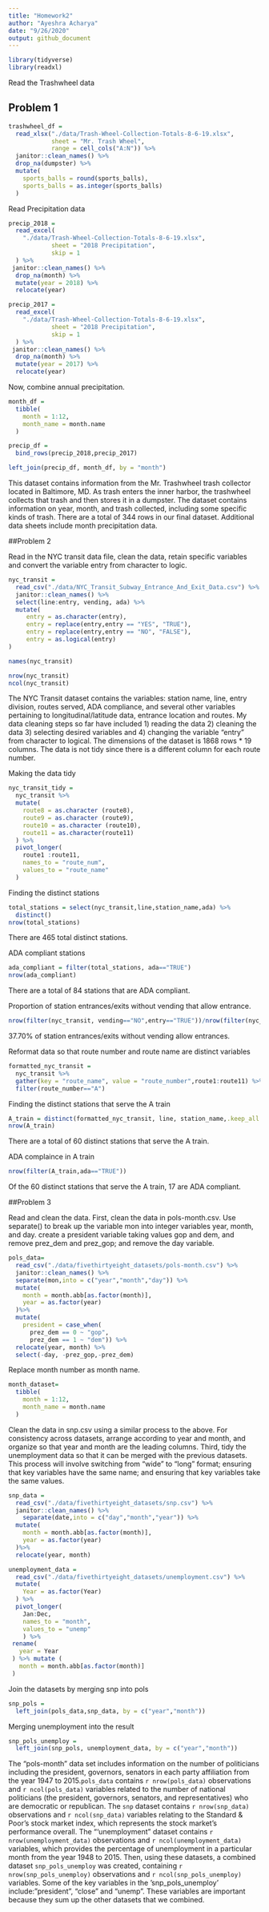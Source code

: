 ```yaml
---
title: "Homework2"
author: "Ayeshra Acharya"
date: "9/26/2020"
output: github_document
---
```


```r
library(tidyverse)
library(readxl)
```
Read the Trashwheel data 

## Problem 1
```r
trashwheel_df = 
  read_xlsx("./data/Trash-Wheel-Collection-Totals-8-6-19.xlsx",
            sheet = "Mr. Trash Wheel",
            range = cell_cols("A:N")) %>%
  janitor::clean_names() %>%
  drop_na(dumpster) %>%
  mutate(
    sports_balls = round(sports_balls),
    sports_balls = as.integer(sports_balls)
  )
```

Read Precipitation data

```r
precip_2018 = 
  read_excel(
    "./data/Trash-Wheel-Collection-Totals-8-6-19.xlsx",
            sheet = "2018 Precipitation", 
            skip = 1
  ) %>%
 janitor::clean_names() %>%
  drop_na(month) %>%
  mutate(year = 2018) %>%
  relocate(year)

precip_2017 = 
  read_excel(
    "./data/Trash-Wheel-Collection-Totals-8-6-19.xlsx",
            sheet = "2018 Precipitation", 
            skip = 1
  ) %>%
 janitor::clean_names() %>%
  drop_na(month) %>%
  mutate(year = 2017) %>%
  relocate(year)
```

Now, combine annual precipitation. 
```r
month_df = 
  tibble(
    month = 1:12,
    month_name = month.name
  )

precip_df = 
  bind_rows(precip_2018,precip_2017)

left_join(precip_df, month_df, by = "month")
``` 

This dataset contains information from the Mr. Trashwheel trash collector located in Baltimore, MD. As trash enters the inner harbor, the trashwheel collects that trash and then stores it in a dumpster. The dataset contains information on year, month, and trash collected, including some specific kinds of trash. There are a total of 344 rows in our final dataset. Additional data sheets include month precipitation data. 

##Problem 2

Read in the NYC transit data file, clean the data, retain specific variables and convert the variable entry from character to logic. 
```r
nyc_transit = 
  read_csv("./data/NYC_Transit_Subway_Entrance_And_Exit_Data.csv") %>%
  janitor::clean_names() %>%
  select(line:entry, vending, ada) %>%
  mutate(
     entry = as.character(entry),
     entry = replace(entry,entry == "YES", "TRUE"),
     entry = replace(entry,entry == "NO", "FALSE"),
     entry = as.logical(entry)
)
```

```r
names(nyc_transit)
```
```r
nrow(nyc_transit)
ncol(nyc_transit)
```
The NYC Transit dataset contains the variables: station name, line, entry division, routes served, ADA compliance, and several other variables pertaining to longitudinal/latitude data, entrance location and routes. My data cleaning steps so far have included 1) reading the data 2) cleaning the data 3) selecting desired variables and 4) changing the variable "entry" from character to logical. The dimensions of the 
dataset is 1868 rows * 19 columns. The data is not tidy since there is a different column for each route number. 

Making the data tidy 
```r
nyc_transit_tidy = 
  nyc_transit %>%
  mutate(
    route8 = as.character (route8),
    route9 = as.character (route9),
    route10 = as.character (route10),
    route11 = as.character(route11)
  ) %>%
  pivot_longer(
    route1 :route11,
    names_to = "route_num",
    values_to = "route_name"
  )
```


Finding the distinct stations 
```r
total_stations = select(nyc_transit,line,station_name,ada) %>%
  distinct()
nrow(total_stations)
```
There are 465 total distinct stations. 

ADA compliant stations 
```r
ada_compliant = filter(total_stations, ada=="TRUE")
nrow(ada_compliant)
```
There are a total of 84 stations that are ADA compliant. 

Proportion of station entrances/exits without vending that allow entrance. 
```r
nrow(filter(nyc_transit, vending=="NO",entry=="TRUE"))/nrow(filter(nyc_transit,vending=="NO"))
```
37.70% of station entrances/exits without vending allow entrances. 

Reformat data so that route number and route name are distinct variables
```r
formatted_nyc_transit = 
  nyc_transit %>%
  gather(key = "route_name", value = "route_number",route1:route11) %>%
  filter(route_number=="A")
```

Finding the distinct stations that serve the A train 
```r
A_train = distinct(formatted_nyc_transit, line, station_name,.keep_all = TRUE)
nrow(A_train)
```
There are a total of 60 distinct stations that serve the A train. 

ADA complaince in A train
```r
nrow(filter(A_train,ada=="TRUE"))
```
Of the 60 distinct stations that serve the A train, 17 are ADA compliant. 

##Problem 3

Read and clean the data. First, clean the data in pols-month.csv. Use separate() to break up the variable mon into integer variables year, month, and day. create a president variable taking values gop and dem, and remove prez_dem and prez_gop; and remove the day variable.
```r
pols_data=
  read_csv("./data/fivethirtyeight_datasets/pols-month.csv") %>%
  janitor::clean_names() %>%
  separate(mon,into = c("year","month","day")) %>%
  mutate(
    month = month.abb[as.factor(month)],
    year = as.factor(year)
  )%>%
  mutate(
    president = case_when(
      prez_dem == 0 ~ "gop",
      prez_dem == 1 ~ "dem")) %>%
  relocate(year, month) %>%
  select(-day, -prez_gop,-prez_dem)
```

Replace month number as month name. 
```r
month_dataset= 
  tibble(
    month = 1:12,
    month_name = month.name
  )
```

Clean the data in snp.csv using a similar process to the above. For consistency across datasets, arrange according to year and month, and organize so that year and month are the leading columns. Third, tidy the unemployment data so that it can be merged with the previous datasets. This process will involve switching from “wide” to “long” format; ensuring that key variables have the same name; and ensuring that key variables take the same values.
```r
snp_data =
  read_csv("./data/fivethirtyeight_datasets/snp.csv") %>%
  janitor::clean_names() %>%
    separate(date,into = c("day","month","year")) %>%
  mutate(
    month = month.abb[as.factor(month)],
    year = as.factor(year)
  )%>%
  relocate(year, month)

unemployment_data = 
  read_csv("./data/fivethirtyeight_datasets/unemployment.csv") %>%
  mutate(
    Year = as.factor(Year)
  ) %>% 
  pivot_longer(
    Jan:Dec,
    names_to = "month",
    values_to = "unemp"
    ) %>%
 rename(
   year = Year
 ) %>% mutate (
   month = month.abb[as.factor(month)]
 )
```
Join the datasets by merging snp into pols
```r
snp_pols = 
  left_join(pols_data,snp_data, by = c("year","month"))
```
Merging unemployment into the result
```r
snp_pols_unemploy = 
  left_join(snp_pols, unemployment_data, by = c("year","month"))
```

The "pols-month" data set includes information on the number of politicians including the president, governors, senators  in each party affiliation from the year 1947 to 2015.`pols_data` contains `r nrow(pols_data)` observations and `r ncol(pols_data)` variables related to the number of national politicians (the president, governors, senators, and representatives) who are democratic or republican. 
The `snp` dataset contains `r nrow(snp_data)` observations and `r ncol(snp_data)` variables relating to the Standard & Poor's stock market index, which represents the stock market's performance overall. 
The "'unemployment" dataset contains `r nrow(unemployment_data)` observations and `r ncol(unemployment_data)` variables, which provides the percentage of unemployment in a particular month from the year 1948 to 2015. 
Then, using these datasets, a combined dataset `snp_pols_unemploy` was created, containing `r nrow(snp_pols_unemploy)` observations and `r ncol(snp_pols_unemploy)` variables. Some of the  key variables in the 'snp_pols_unemploy' include: "president", "close" and "unemp". These variables are important because they sum up the other datasets that we combined. 

